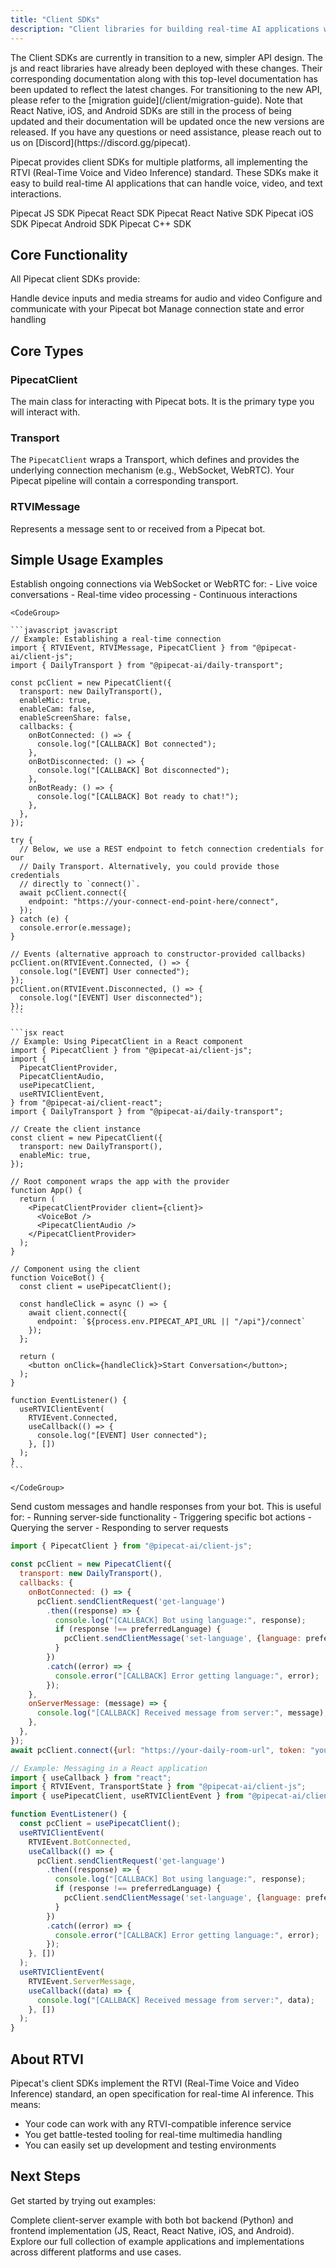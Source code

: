 ```yaml
---
title: "Client SDKs"
description: "Client libraries for building real-time AI applications with Pipecat"
---
```


<Warning>
  The Client SDKs are currently in transition to a new, simpler API design. The js and react libraries have already been deployed with these changes. Their corresponding documentation along with this top-level documentation has been updated to reflect the latest changes. For transitioning to the new API, please refer to the [migration guide](/client/migration-guide). Note that React Native, iOS, and Android SDKs are still in the process of being updated and their documentation will be updated once the new versions are released. If you have any questions or need assistance, please reach out to us on [Discord](https://discord.gg/pipecat).
</Warning>

Pipecat provides client SDKs for multiple platforms, all implementing the RTVI (Real-Time Voice and Video Inference) standard. These SDKs make it easy to build real-time AI applications that can handle voice, video, and text interactions.

<CardGroup cols={3}>
  <Card
    title="Javascript"
    icon="JS"
    color="#f7e014"
    href="/client/js/introduction"
  >
    Pipecat JS SDK
  </Card>
  <Card
    title="React"
    icon="react"
    color="#56c4db"
    href="/client/react/introduction"
  >
    Pipecat React SDK
  </Card>
  <Card
    title="React Native"
    icon="react"
    color="#56c4db"
    href="/client/react-native/introduction"
  >
    Pipecat React Native SDK
  </Card>
  <Card
    title="Swift"
    icon="swift"
    color="#F05138"
    vertical="true"
    href="/client/ios/introduction"
  >
    Pipecat iOS SDK
  </Card>
  <Card
    title="Kotlin"
    icon="android"
    color="#78C257"
    href="/client/android/introduction"
  >
    Pipecat Android SDK
  </Card>
  <Card title="C++" icon="C" color="#679cd3" href="/client/c++/introduction">
    Pipecat C++ SDK
  </Card>
</CardGroup>

## Core Functionality

All Pipecat client SDKs provide:

<CardGroup cols={2}>
  <Card title="Media Management" icon="video">
    Handle device inputs and media streams for audio and video
  </Card>
  <Card title="Bot Integration" icon="robot">
    Configure and communicate with your Pipecat bot
  </Card>
  <Card title="Session Management" icon="arrows-rotate">
    Manage connection state and error handling
  </Card>
</CardGroup>

## Core Types

### PipecatClient
The main class for interacting with Pipecat bots. It is the primary type you will interact with.

### Transport
The `PipecatClient` wraps a Transport, which defines and provides the underlying connection mechanism (e.g., WebSocket, WebRTC). Your Pipecat pipeline will contain a corresponding transport.

### RTVIMessage
Represents a message sent to or received from a Pipecat bot.

## Simple Usage Examples

<Tabs>
  <Tab title="Connecting to a Bot">
    Establish ongoing connections via WebSocket or WebRTC for:
    - Live voice conversations
    - Real-time video processing
    - Continuous interactions
    
    <CodeGroup>

    ```javascript javascript
    // Example: Establishing a real-time connection
    import { RTVIEvent, RTVIMessage, PipecatClient } from "@pipecat-ai/client-js";
    import { DailyTransport } from "@pipecat-ai/daily-transport";

    const pcClient = new PipecatClient({
      transport: new DailyTransport(),
      enableMic: true,
      enableCam: false,
      enableScreenShare: false,
      callbacks: {
        onBotConnected: () => {
          console.log("[CALLBACK] Bot connected");
        },
        onBotDisconnected: () => {
          console.log("[CALLBACK] Bot disconnected");
        },
        onBotReady: () => {
          console.log("[CALLBACK] Bot ready to chat!");
        },
      },
    });

    try {
      // Below, we use a REST endpoint to fetch connection credentials for our
      // Daily Transport. Alternatively, you could provide those credentials
      // directly to `connect()`.
      await pcClient.connect({
        endpoint: "https://your-connect-end-point-here/connect",
      });
    } catch (e) {
      console.error(e.message);
    }

    // Events (alternative approach to constructor-provided callbacks)
    pcClient.on(RTVIEvent.Connected, () => {
      console.log("[EVENT] User connected");
    });
    pcClient.on(RTVIEvent.Disconnected, () => {
      console.log("[EVENT] User disconnected");
    });
    ```

    ```jsx react
    // Example: Using PipecatClient in a React component
    import { PipecatClient } from "@pipecat-ai/client-js";
    import {
      PipecatClientProvider,
      PipecatClientAudio,
      usePipecatClient,
      useRTVIClientEvent,
    } from "@pipecat-ai/client-react";
    import { DailyTransport } from "@pipecat-ai/daily-transport";

    // Create the client instance
    const client = new PipecatClient({
      transport: new DailyTransport(),
      enableMic: true,
    });

    // Root component wraps the app with the provider
    function App() {
      return (
        <PipecatClientProvider client={client}>
          <VoiceBot />
          <PipecatClientAudio />
        </PipecatClientProvider>
      );
    }

    // Component using the client
    function VoiceBot() {
      const client = usePipecatClient();

      const handleClick = async () => {
        await client.connect({
          endpoint: `${process.env.PIPECAT_API_URL || "/api"}/connect`
        });
      };

      return (
        <button onClick={handleClick}>Start Conversation</button>;
      );
    }

    function EventListener() {
      useRTVIClientEvent(
        RTVIEvent.Connected,
        useCallback(() => {
          console.log("[EVENT] User connected");
        }, [])
      );
    }
    ```

    </CodeGroup>

</Tab>
<Tab title="Custom Messaging">
  Send custom messages and handle responses from your bot. This is useful for:
  - Running server-side functionality
  - Triggering specific bot actions
  - Querying the server
  - Responding to server requests

  <CodeGroup>

  ```javascript javascript
  import { PipecatClient } from "@pipecat-ai/client-js";

  const pcClient = new PipecatClient({
    transport: new DailyTransport(),
    callbacks: {
      onBotConnected: () => {
        pcClient.sendClientRequest('get-language')
          .then((response) => {
            console.log("[CALLBACK] Bot using language:", response);
            if (response !== preferredLanguage) {
              pcClient.sendClientMessage('set-language', {language: preferredLanguage});
            }
          })
          .catch((error) => {
            console.error("[CALLBACK] Error getting language:", error);
          });
      },
      onServerMessage: (message) => {
        console.log("[CALLBACK] Received message from server:", message);
      },
    },
  });
  await pcClient.connect({url: "https://your-daily-room-url", token: "your-daily-token"});
  ```

  ```jsx react
  // Example: Messaging in a React application
  import { useCallback } from "react";
  import { RTVIEvent, TransportState } from "@pipecat-ai/client-js";
  import { usePipecatClient, useRTVIClientEvent } from "@pipecat-ai/client-react";

  function EventListener() {
    const pcClient = usePipecatClient();
    useRTVIClientEvent(
      RTVIEvent.BotConnected,
      useCallback(() => {
        pcClient.sendClientRequest('get-language')
          .then((response) => {
            console.log("[CALLBACK] Bot using language:", response);
            if (response !== preferredLanguage) {
              pcClient.sendClientMessage('set-language', {language: preferredLanguage});
            }
          })
          .catch((error) => {
            console.error("[CALLBACK] Error getting language:", error);
          });
      }, [])
    );
    useRTVIClientEvent(
      RTVIEvent.ServerMessage,
      useCallback((data) => {
        console.log("[CALLBACK] Received message from server:", data);
      }, [])
    );
  }
  ```

  </CodeGroup>

</Tab>
</Tabs>

## About RTVI

Pipecat's client SDKs implement the RTVI (Real-Time Voice and Video Inference) standard, an open specification for real-time AI inference. This means:

- Your code can work with any RTVI-compatible inference service
- You get battle-tested tooling for real-time multimedia handling
- You can easily set up development and testing environments

## Next Steps

Get started by trying out examples:

<CardGroup cols={2}>
  <Card
    title="Simple Chatbot Example"
    icon="robot"
    href="https://github.com/pipecat-ai/pipecat/tree/main/examples/simple-chatbot"
  >
    Complete client-server example with both bot backend (Python) and frontend
    implementation (JS, React, React Native, iOS, and Android).
  </Card>
  <Card
    title="More Examples"
    icon="code"
    href="https://github.com/pipecat-ai/pipecat/tree/main/examples"
  >
    Explore our full collection of example applications and implementations
    across different platforms and use cases.
  </Card>
</CardGroup>
